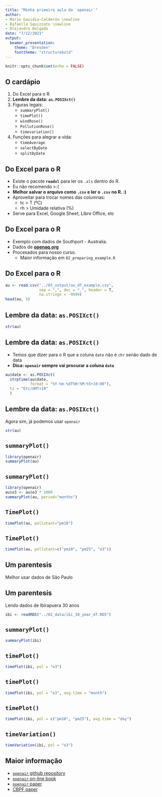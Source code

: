 ```yaml
---
title: "Minha primeira aula do `openair`"
author:
- Mario Gavidia-Calderón \newline
- Rafaella Squizzato \newline
- Alejandro Delgado
date: "7/12/2021"
output:
  beamer_presentation:
    theme: "Dresden"
    fonttheme: "structurebold"
---
```


```r
knitr::opts_chunk$set(echo = FALSE)
```

## O cardápio
1. Do Excel para o R
2. **Lembre da data: `as.POSIXct()`**
3. Figuras legais:
    * `summaryPlot()`
    * `timePlot()`
    * `windRose()`
    * `PollutionRose()`
    * `timevariation()`
4. Funções para alegrar a vida:
    * `timeAverage`
    * `selectByDate`
    * `splitByDate`

## Do Excel para o R
- Existe o pacote **`readxl`** para ler os `.xls` dentro do R.
- Eu não recomendo >:(
- **Melhor salvar o arquivo como `.csv` e ler o `.csv` no R. :) **
- Aproveitar para trocar nomes das columnas:
  - tc > T (ºC)
  - rh > Umidade relativa (%)
- Serve para Excel, Google Sheet, Libre Office, etc

## Do Excel para o R
- Exemplo com dados de Southport - Australia.
- Dados de [**openaq.org**](www.openaq.org)
- Procesados para nosso curso.
  - Maior informação em `02_preparing_example.R`

## Do Excel para o R

```r
au <- read.csv("../03_output/au_df_example.csv",
               sep = ",", dec = ".", header = T,
               na.strings = -9999)
head(au, 5)
```

## Lembre da data: `as.POSIXct()`
```r
str(au)
```

## Lembre da data: `as.POSIXct()`
- Temos que dizer para o R que a coluna `date` não é `chr` senão dado de data
- **Dica: `openair` sempre vai procurar a coluna `date`**
```r
au$date <- as.POSIXct(
  strptime(au$date, 
           format = "%Y-%m-%dT%H:%M:%S+10:00"),
  tz = "Etc/GMT+10"
  )
```

## Lembre da data: `as.POSIXct()`

Agora sim, já podemos usar `openair`
```r
str(au)
```

## `summaryPlot()`
```r
library(openair)
summaryPlot(au)
```

## `summaryPlot()`
```r
library(openair)
au$o3 <- au$o3 * 1000
summaryPlot(au, period="months")
```

## `TimePlot()`
```r
timePlot(au, pollutant="pm10")
```

## `TimePlot()`
```r
timePlot(au, pollutant=c("pm10", "pm25", "o3"))
```

## Um parentesis
Melhor usar dados de São Paulo

## Um parentesis
Lendo dados de Ibirapuera 30 anos
```r
ibi <- readRDS("../02_data/ibi_30_year_df.RDS")
```

## `summaryPlot()`
```r
summaryPlot(ibi)
```


## `timePlot()`
```r
timePlot(ibi, pol = "o3")
```

## `timePlot()`
```r
timePlot(ibi, pol = "o3", avg.time = "month")
```

## `timePlot()`
```r
timePlot(ibi, pol = c("pm10", "pm25"), avg.time = "day")
```

## `timeVariation()`
```r
timeVariation(ibi, pol = "o3")
```

## Maior informação
- [`openair` github repository](https://github.com/davidcarslaw/openair)
- [`openair` on-line book](https://bookdown.org/david_carslaw/openair/)
- [`openair` paper](https://doi.org/10.1016/j.envsoft.2011.09.008)
- [CBPF paper](https://doi.org/10.1016/j.envsoft.2014.05.002)